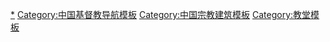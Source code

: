 [[Category:中国教堂|*]]
[[Category:中国基督教导航模板|Category:中国基督教导航模板]]
[[Category:中国宗教建筑模板|Category:中国宗教建筑模板]]
[[Category:教堂模板|Category:教堂模板]]